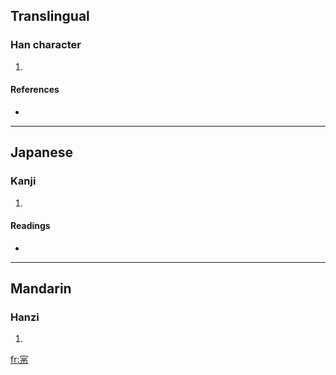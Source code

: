 ==Translingual==

===Han character===
{{Han char|rn=40|rad=宀|as=07|sn=10|four=|canj=十口木 (JRD)}}

# {{defn|Han|sort=宀07}}

====References====
* {{Han ref|kx=0286.110|dkj=07164|dj=0565.080|hdz=20933.010|uh=5BB2|ud=23474}}

----

==Japanese==

===Kanji===
{{ja-kanji|grade=|rs=宀07}}

# {{defn|Japanese}}

====Readings====
* {{ja-readings|on=[[ほう]] (hō)|kun=[[しまいこむ]] (shimaikomu)}}

----

==Mandarin==

===Hanzi===
{{cmn-hanzi|pin=[[bǎo]] ([[bao3]])|wg=pao<sup>3</sup>}}

# {{defn|Mandarin}}

[[fr:宲]]